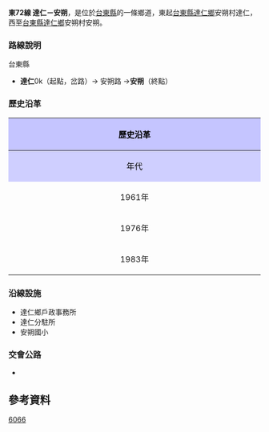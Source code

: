 {{Infobox Taiwan Highway
|type=TH
|county=tt
|route=72
|Level=鄉道
|Length=2.044
|Established=1983年
|Start=[[台東縣|台東縣]][[達仁鄉|達仁鄉]]安朔村達仁
|End=[[台東縣|台東縣]][[達仁鄉|達仁鄉]]安朔村安朔
|Dep=[[臺東縣政府|臺東縣政府]]
}}
'''東72線 達仁－安朔'''，是位於[[台東縣|台東縣]]的一條鄉道，東起[[台東縣|台東縣]][[達仁鄉|達仁鄉]]安朔村達仁，西至[[台東縣|台東縣]][[達仁鄉|達仁鄉]]安朔村安朔。{{r|thb}}

=== 路線說明 ===

;台東縣
*  '''達仁'''0k（起點，{{Jct|country=TWN|PH|9}}岔路）→ 安朔路 →'''安朔'''（終點）

=== 歷史沿革 ===
{| class="wikitable" style="width: 100%"
! style="text-align:center; background:#C5C5FF; color:black" colspan=3 align=center | {{Jct|country=TWN|TRTT|72}}歷史沿革
|- 
! style="text-align:center; background:#CFCFFF; color:black" width="8%" | 年代 !! style="text-align:center; background:#D3D3FF; color:black" width="40%" | 本編號沿革 !! style="text-align:center; background:#D3D3FF; color:black" width="52%" | 本路線沿革
|- 
! 1961年{{r|gazette1966}}
| rowspan=2|空號 || 編為{{Jct|country=TWN|TRTT|47}}（達仁鄉公所－安朔間2.340Km）
|-
! 1976年{{r|gazette1976}}
| 路線名更為'''達仁－安朔'''，里程延長至2.351Km
|-
! 1983年
| colspan=2| 原{{Jct|country=TWN|TRTT|47}}改編為{{Jct|country=TWN|TRTT|72}}。
|}

=== 沿線設施 ===

*達仁鄉戶政事務所
*達仁分駐所
*安朔國小

=== 交會公路 ===
*{{Jct|country=TWN|PH|9}}

== 參考資料 ==
{{reflist|refs=

<ref name="thb">{{cite web |url=https://spreadsheets.google.com/spreadsheet/pub?key=0Avc0r7dng8JrdFF0YmRlSEl1dWhxVmJtR2hwZDFmcFE&gid=12 |title=台東縣鄉道公路路線表 |accessdate=2010-11-21 |date=2010-07-19 |publisher=公路總局 |archive-date=2014-12-11 |archive-url=https://web.archive.org/web/20141211002110/https://spreadsheets.google.com/spreadsheet/pub?key=0Avc0r7dng8JrdFF0YmRlSEl1dWhxVmJtR2hwZDFmcFE&gid=12 |dead-url=no }}</ref>

<ref name="gazette1966">{{cite web |url=http://gaz.ncl.edu.tw/detail.jsp?sysid=E0921514 |title=公告臺灣省縣鄉道及專用公路路線里程表 |accessdate=2010-08-16 |date=1966-08-01 |work=政府公報資訊網 |publisher=臺灣省政府 |archive-date=2021-01-24 |archive-url=https://web.archive.org/web/20210124100834/https://gaz.ncl.edu.tw/detail.jsp?sysid=E0921514 |dead-url=yes }}</ref>

<ref name="gazette1976">{{cite web |url=http://gaz.ncl.edu.tw/detail.jsp?sysid=E0814166 |title=公告「65年度臺灣省公路資料統計表」 |accessdate=2010-11-21 |date=1977-09-09 |work=政府公報資訊網 |publisher=臺灣省政府 |archive-date=2021-01-24 |archive-url=https://web.archive.org/web/20210124163606/https://gaz.ncl.edu.tw/detail.jsp?sysid=E0814166 |dead-url=yes }}</ref>

}}

{{台東縣鄉道}}

[[Category:台東縣鄉道|6066]]